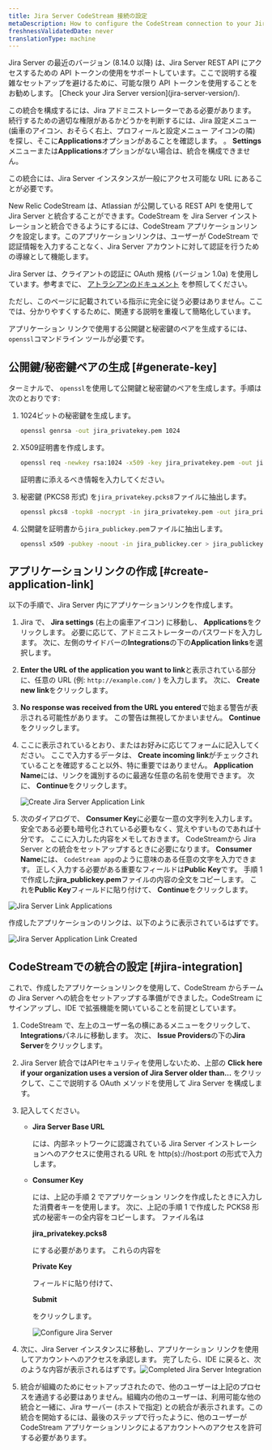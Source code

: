 ```yaml
---
title: Jira Server CodeStream 接続の設定
metaDescription: How to configure the CodeStream connection to your Jira server.
freshnessValidatedDate: never
translationType: machine
---
```







<Callout variant="caution">
  Jira Server の最近のバージョン (8.14.0 以降) は、Jira Server REST API にアクセスするための API トークンの使用をサポートしています。ここで説明する複雑なセットアップを避けるために、可能な限り API トークンを使用することをお勧めします。 [Check your Jira Server version](jira-server-version/).

  この統合を構成するには、Jira アドミニストレーターである必要があります。 続行するための適切な権限があるかどうかを判断するには、Jira 設定メニュー (歯車のアイコン、おそらく右上、プロフィールと設定メニュー アイコンの隣) を探し、そこに<DoNotTranslate>**Applications**</DoNotTranslate>オプションがあることを確認します。 。 <DoNotTranslate>**Settings**</DoNotTranslate>メニューまたは<DoNotTranslate>**Applications**</DoNotTranslate>オプションがない場合は、統合を構成できません。

  この統合には、Jira Server インスタンスが一般にアクセス可能な URL にあることが必要です。
</Callout>

New Relic CodeStream は、Atlassian が公開している REST API を使用して Jira Server と統合することができます。CodeStream を Jira Server インストレーションと統合できるようにするには、CodeStream アプリケーションリンクを設定します。このアプリケーションリンクは、ユーザーが CodeStream で認証情報を入力することなく、Jira Server アカウントに対して認証を行うための導線として機能します。

Jira Server は、クライアントの認証に OAuth 規格 (バージョン 1.0a) を使用しています。参考までに、 [アトラシアンのドキュメント](https://developer.atlassian.com/server/jira/platform/oauth/) を参照してください。

ただし、このページに記載されている指示に完全に従う必要はありません。ここでは、分かりやすくするために、関連する説明を重複して簡略化しています。

アプリケーション リンクで使用する公開鍵と秘密鍵のペアを生成するには、 `openssl`コマンドライン ツールが必要です。

## 公開鍵/秘密鍵ペアの生成 [#generate-key]

ターミナルで、 `openssl`を使用して公開鍵と秘密鍵のペアを生成します。手順は次のとおりです:

1. 1024ビットの秘密鍵を生成します。

   ```sh
   openssl genrsa -out jira_privatekey.pem 1024
   ```

2. X509証明書を作成します。

   ```sh
   openssl req -newkey rsa:1024 -x509 -key jira_privatekey.pem -out jira_publickey.cer -days 365
   ```

   証明書に添えるべき情報を入力してください。

3. 秘密鍵 (PKCS8 形式) を`jira_privatekey.pcks8`ファイルに抽出します。

   ```sh
   openssl pkcs8 -topk8 -nocrypt -in jira_privatekey.pem -out jira_privatekey.pcks8
   ```

4. 公開鍵を証明書から`jira_publickey.pem`ファイルに抽出します。

   ```sh
   openssl x509 -pubkey -noout -in jira_publickey.cer > jira_publickey.pem
   ```

## アプリケーションリンクの作成 [#create-application-link]

以下の手順で、Jira Server 内にアプリケーションリンクを作成します。

1. Jira で、 <DoNotTranslate>**Jira settings**</DoNotTranslate> (右上の歯車アイコン) に移動し、 <DoNotTranslate>**Applications**</DoNotTranslate>をクリックします。 必要に応じて、アドミニストレーターのパスワードを入力します。 次に、左側のサイドバーの<DoNotTranslate>**Integrations**</DoNotTranslate>の下の<DoNotTranslate>**Application links**</DoNotTranslate>を選択します。

2. <DoNotTranslate>**Enter the URL of the application you want to link**</DoNotTranslate>と表示されている部分に、任意の URL (例: `http://example.com/` ) を入力します。 次に、 <DoNotTranslate>**Create new link**</DoNotTranslate>をクリックします。

3. <DoNotTranslate>**No response was received from the URL you entered**</DoNotTranslate>で始まる警告が表示される可能性があります。 この警告は無視してかまいません。 <DoNotTranslate>**Continue**</DoNotTranslate>をクリックします。

4. ここに表示されているとおり、またはお好みに応じてフォームに記入してください。 ここで入力するデータは、 <DoNotTranslate>**Create incoming link**</DoNotTranslate>がチェックされていることを確認すること以外、特に重要ではありません。 <DoNotTranslate>**Application Name**</DoNotTranslate>には、リンクを識別するのに最適な任意の名前を使用できます。 次に、 <DoNotTranslate>**Continue**</DoNotTranslate>をクリックします。

   <img
     alt="Create Jira Server Application Link"
     src={codestreamCreateJiraServerAppLink}
   />

5. 次のダイアログで、 <DoNotTranslate>**Consumer Key**</DoNotTranslate>に必要な一意の文字列を入力します。 安全である必要も暗号化されている必要もなく、覚えやすいものであれば十分です。 ここに入力した内容をメモしておきます。 CodeStreamから Jira Server との統合をセットアップするときに必要になります。 <DoNotTranslate>**Consumer Name**</DoNotTranslate>には、 `CodeStream app`のように意味のある任意の文字を入力できます。 正しく入力する必要がある重要なフィールドは<DoNotTranslate>**Public Key**</DoNotTranslate>です。 手順 1 で作成した<DoNotTranslate>**jira_publickey.pem**</DoNotTranslate>ファイルの内容の全文をコピーします。 これを<DoNotTranslate>**Public Key**</DoNotTranslate>フィールドに貼り付けて、 <DoNotTranslate>**Continue**</DoNotTranslate>をクリックします。

<img
  alt="Jira Server Link Applications"
  src={codestreamJiraServerAppLinkOauth}
/>

作成したアプリケーションのリンクは、以下のように表示されているはずです。

<img
  alt="Jira Server Application Link Created"
  src={codestreamJiraServerAppLinkCreated}
/>

## CodeStreamでの統合の設定 [#jira-integration]

これで、作成したアプリケーションリンクを使用して、CodeStream からチームの Jira Server への統合をセットアップする準備ができました。CodeStream にサインアップし、IDE で拡張機能を開いていることを前提としています。

1. CodeStream で、左上のユーザー名の横にあるメニューをクリックして、 <DoNotTranslate>**Integrations**</DoNotTranslate>パネルに移動します。 次に、 <DoNotTranslate>**Issue Providers**</DoNotTranslate>の下の<DoNotTranslate>**Jira Server**</DoNotTranslate>をクリックします。

2. Jira Server 統合ではAPIセキュリティを使用しないため、上部の <DoNotTranslate>**Click here if your organization uses a version of Jira Server older than...**</DoNotTranslate> をクリックして、ここで説明する OAuth メソッドを使用して Jira Server を構成します。

3. 記入してください。

   * <DoNotTranslate>**Jira Server Base URL**</DoNotTranslate>

     には、内部ネットワークに認識されている Jira Server インストレーションへのアクセスに使用される URL を http(s)://host:port の形式で入力します。

   * <DoNotTranslate>**Consumer Key**</DoNotTranslate>

     には、上記の手順 2 でアプリケーション リンクを作成したときに入力した消費者キーを使用します。 次に、上記の手順 1 で作成した PCKS8 形式の秘密キーの全内容をコピーします。 ファイル名は

     <DoNotTranslate>**jira_privatekey.pcks8**</DoNotTranslate>

     にする必要があります。 これらの内容を

     <DoNotTranslate>**Private Key**</DoNotTranslate>

     フィールドに貼り付けて、

     <DoNotTranslate>**Submit**</DoNotTranslate>

     をクリックします。

     <img alt="Configure Jira Server" src={codestreamConfigureJiraServer}/>

4. 次に、Jira Server インスタンスに移動し、アプリケーション リンクを使用してアカウントへのアクセスを承認します。 完了したら、IDE に戻ると、次のような内容が表示されるはずです。<img alt="Completed Jira Server Integration" src={codestreamJiraServerIntegrationComplete}/>

5. 統合が組織のためにセットアップされたので、他のユーザーは上記のプロセスを通過する必要はありません。組織内の他のユーザーは、利用可能な他の統合と一緒に、Jira サーバー (ホストで指定) との統合が表示されます。この統合を開始するには、最後のステップで行ったように、他のユーザーが CodeStream アプリケーションリンクによるアカウントへのアクセスを許可する必要があります。